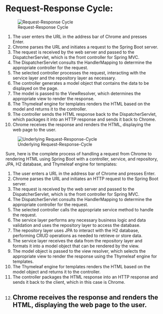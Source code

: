 # Request-Response Cycle:

![Request-Response Cycle](images/request-response-cycle.png)

1. The user enters the URL in the address bar of Chrome and presses Enter.
2. Chrome parses the URL and initiates a request to the Spring Boot server.
3. The request is received by the web server and passed to the DispatcherServlet, which is the front controller for Spring MVC.
4. The DispatcherServlet consults the HandlerMapping to determine the appropriate controller for the request.
5. The selected controller processes the request, interacting with the service layer and the repository layer as necessary.
6. The controller generates a model object that contains the data to be displayed on the page.
7. The model is passed to the ViewResolver, which determines the appropriate view to render the response.
8. The Thymeleaf engine for templates renders the HTML based on the model and returns it to the controller.
9. The controller sends the HTML response back to the DispatcherServlet, which packages it into an HTTP response and sends it back to Chrome.
10. Chrome receives the response and renders the HTML, displaying the web page to the user.


![Underlying Request-Response-Cycle](images/underlying-request-response-cycle.jpg)

Sure, here is the complete process of handling a request from Chrome to rendering HTML using Spring Boot with a controller, service, and repository, JPA, H2 database, and Thymeleaf engine for templates:

1. The user enters a URL in the address bar of Chrome and presses Enter.
2. Chrome parses the URL and initiates an HTTP request to the Spring Boot server.
3. The request is received by the web server and passed to the DispatcherServlet, which is the front controller for Spring MVC.
4. The DispatcherServlet consults the HandlerMapping to determine the appropriate controller for the request.
5. The selected controller calls the appropriate service method to handle the request.
6. The service layer performs any necessary business logic and data validation and uses the repository layer to access the database.
7. The repository layer uses JPA to interact with the H2 database, performing CRUD operations as needed to retrieve or store data.
8. The service layer receives the data from the repository layer and formats it into a model object that can be rendered by the view.
9. The model object is passed to the view resolver, which selects the appropriate view to render the response using the Thymeleaf engine for templates.
10. The Thymeleaf engine for templates renders the HTML based on the model object and returns it to the controller.
11. The controller packages the HTML response into an HTTP response and sends it back to the client, which in this case is Chrome.
12. Chrome receives the response and renders the HTML, displaying the web page to the user.
---